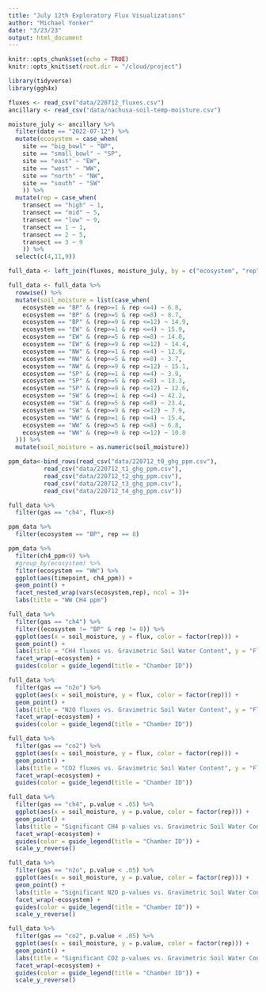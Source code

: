 ```yaml
---
title: "July 12th Exploratory Flux Visualizations"
author: "Michael Yonker"
date: "3/23/23"
output: html_document
---
```


```r
knitr::opts_chunk$set(echo = TRUE)
knitr::opts_knit$set(root.dir = "/cloud/project")
```

```r
library(tidyverse)
library(ggh4x)
```

```r
fluxes <- read_csv("data/220712_fluxes.csv")
ancillary <- read_csv("data/nachusa-soil-temp-moisture.csv")
```

```r
moisture_july <- ancillary %>%
  filter(date == "2022-07-12") %>%
  mutate(ecosystem = case_when(
    site == "big_bowl" ~ "BP",
    site == "small_bowl" ~ "SP",
    site == "east" ~ "EW",
    site == "west" ~ "WW",
    site == "north" ~ "NW",
    site == "south" ~ "SW"
    )) %>%
  mutate(rep = case_when(
    transect == "high" ~ 1,
    transect == "mid" ~ 5,
    transect == "low" ~ 9,
    transect == 1 ~ 1,
    transect == 2 ~ 5,
    transect == 3 ~ 9
    )) %>%
  select(c(4,11,9))

full_data <- left_join(fluxes, moisture_july, by = c("ecosystem", "rep"))

full_data <- full_data %>%
  rowwise() %>%
  mutate(soil_moisture = list(case_when(
    ecosystem == "BP" & (rep>=1 & rep <=4) ~ 6.8,
    ecosystem == "BP" & (rep>=5 & rep <=8) ~ 8.7,
    ecosystem == "BP" & (rep>=9 & rep <=12) ~ 14.9,
    ecosystem == "EW" & (rep>=1 & rep <=4) ~ 15.9,
    ecosystem == "EW" & (rep>=5 & rep <=8) ~ 14.0,
    ecosystem == "EW" & (rep>=9 & rep <=12) ~ 14.4,
    ecosystem == "NW" & (rep>=1 & rep <=4) ~ 12.9,
    ecosystem == "NW" & (rep>=5 & rep <=8) ~ 3.7,
    ecosystem == "NW" & (rep>=9 & rep <=12) ~ 15.1,
    ecosystem == "SP" & (rep>=1 & rep <=4) ~ 3.9,
    ecosystem == "SP" & (rep>=5 & rep <=8) ~ 13.3,
    ecosystem == "SP" & (rep>=9 & rep <=12) ~ 12.6,
    ecosystem == "SW" & (rep>=1 & rep <=4) ~ 42.2,
    ecosystem == "SW" & (rep>=5 & rep <=8) ~ 23.4,
    ecosystem == "SW" & (rep>=9 & rep <=12) ~ 7.9,
    ecosystem == "WW" & (rep>=1 & rep <=4) ~ 15.4,
    ecosystem == "WW" & (rep>=5 & rep <=8) ~ 6.8,
    ecosystem == "WW" & (rep>=9 & rep <=12) ~ 10.8
  ))) %>%
  mutate(soil_moisture = as.numeric(soil_moisture))
```

```r
ppm_data<-bind_rows(read_csv("data/220712_t0_ghg_ppm.csv"),
          read_csv("data/220712_t1_ghg_ppm.csv"),
          read_csv("data/220712_t2_ghg_ppm.csv"),
          read_csv("data/220712_t3_ghg_ppm.csv"),
          read_csv("data/220712_t4_ghg_ppm.csv"))
```

```r
full_data %>%
  filter(gas == "ch4", flux>8)

ppm_data %>%
  filter(ecosystem == "BP", rep == 8)
```

```r
ppm_data %>%
  filter(ch4_ppm<9) %>% 
  #group_by(ecosystem) %>%
  filter(ecosystem == "WW") %>%
  ggplot(aes(timepoint, ch4_ppm)) +
  geom_point() +
  facet_nested_wrap(vars(ecosystem,rep), ncol = 3)+
  labs(title = "WW CH4 ppm")
```


```r
full_data %>% 
  filter(gas == "ch4") %>%
  filter((ecosystem != "BP" & rep != 8)) %>%
  ggplot(aes(x = soil_moisture, y = flux, color = factor(rep))) +
  geom_point() +
  labs(title = "CH4 fluxes vs. Gravimetric Soil Water Content", y = "Flux (μg CH4 m-2 d-1)", x = "Water Content (%)") +
  facet_wrap(~ecosystem) +
  guides(color = guide_legend(title = "Chamber ID"))

full_data %>% 
  filter(gas == "n2o") %>%
  ggplot(aes(x = soil_moisture, y = flux, color = factor(rep))) +
  geom_point() +
  labs(title = "N2O fluxes vs. Gravimetric Soil Water Content", y = "Flux (μg N2O m-2 d-1)", x = "Water Content (%)") +
  facet_wrap(~ecosystem) +
  guides(color = guide_legend(title = "Chamber ID"))

full_data %>% 
  filter(gas == "co2") %>%
  ggplot(aes(x = soil_moisture, y = flux, color = factor(rep))) +
  geom_point() +
  labs(title = "CO2 fluxes vs. Gravimetric Soil Water Content", y = "Flux (mg CO2 m-2 d-1)", x = "Water Content (%)") +
  facet_wrap(~ecosystem) +
  guides(color = guide_legend(title = "Chamber ID"))
```

```r
full_data %>% 
  filter(gas == "ch4", p.value < .05) %>%
  ggplot(aes(x = soil_moisture, y = p.value, color = factor(rep))) +
  geom_point() +
  labs(title = "Significant CH4 p-values vs. Gravimetric Soil Water Content", y = "p-value", x = "Water Content (%)") +
  facet_wrap(~ecosystem) +
  guides(color = guide_legend(title = "Chamber ID")) +
  scale_y_reverse()

full_data %>% 
  filter(gas == "n2o", p.value < .05) %>%
  ggplot(aes(x = soil_moisture, y = p.value, color = factor(rep))) +
  geom_point() +
  labs(title = "Significant N2O p-values vs. Gravimetric Soil Water Content", y = "p-value", x = "Water Content (%)") +
  facet_wrap(~ecosystem) +
  guides(color = guide_legend(title = "Chamber ID")) +
  scale_y_reverse()

full_data %>% 
  filter(gas == "co2", p.value < .05) %>%
  ggplot(aes(x = soil_moisture, y = p.value, color = factor(rep))) +
  geom_point() +
  labs(title = "Significant CO2 p-values vs. Gravimetric Soil Water Content", y = "p-value", x = "Water Content (%)") +
  facet_wrap(~ecosystem) +
  guides(color = guide_legend(title = "Chamber ID")) +
  scale_y_reverse()
```
